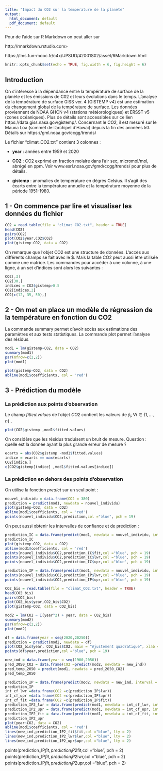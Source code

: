 ```yaml
---
title: "Impact du CO2 sur la température de la planète"
output:
  html_document: default
  pdf_document: default
---
```


Pour de l'aide sur R Markdown on peut aller sur 

http://rmarkdown.rstudio.com>

https://lms.fun-mooc.fr/c4x/UPSUD/42001S02/asset/RMarkdown.html

```r
knitr::opts_chunk$set(echo = TRUE, fig.width = 6, fig.height = 6)
```

## Introduction

On s'intéresse à la dépendance entre la température de surface de la planète et les émissions de C02 et leurs évolutions dans le temps. L'analyse de la température de surface GISS ver. 4 (GISTEMP v4) est une estimation du changement global de la température de surface. Les données proviennent de NOAA GHCN v4 (stations météorologiques) et ERSST v5 (zones océaniques). Plus de détails sont accessibles sur ce lien https://data.giss.nasa.gov/gistemp/.
Concernant le CO2, il est mesuré sur le Mauna Loa (sommet de l'archipel d'Hawai) depuis la fin des annnées 50. Détails sur https://gml.noaa.gov/ccgg/trends/

Le fichier "climat_CO2.txt" contient 3 colonnes : 

- **year** : années entre 1959 et 2020

- **CO2** : CO2 exprimé en fraction molaire dans l'air sec, micromol/mol, abrégé en ppm. Voir www.esrl.noaa.gov/gmd/ccgg/trends/ pour plus de détails.

- **gistemp** : anomalies de température en dégrés Celsius. Il s'agit des écarts entre la température annuelle et la température moyenne de la période 1951-1980.

## 1 - On commence par lire et visualiser les données du fichier


```r
CO2 = read.table(file = "climat_CO2.txt", header = TRUE)
head(CO2)
pairs(CO2)
plot(CO2$year,CO2$CO2)
plot(gistemp~CO2, data = CO2)
```

On remarque que l'objet CO2 est une structure de données. L'accès aux différents champs se fait avec le $. 
Mais la table CO2 peut aussi être utilisée comme une matrice. 
Les commandes pour accéder à une colonne, à une ligne, à un set d'indices sont alors les suivantes :

```r
CO2[,3]
CO2[30,]
indices = CO2$gistemp>0.5
CO2[indices,2]
CO2[c(12, 35, 50),]
```

## 2 - On met en place un modèle de régression de la température en fonction du CO2

La commande summary permet d'avoir accès aux estimations des paramètres et aux tests statistiques.
La commande plot permet l'analyse des résidus.

```r
mod1 = lm(gistemp~CO2, data = CO2)
summary(mod1)
par(mfrow=c(2,2))
plot(mod1)
```

```r
plot(gistemp~CO2, data = CO2)
abline(mod1$coefficients, col = 'red')
```


## 3 - Prédiction du modèle 

### La prédiction aux points d'observation

Le champ *fitted.values* de l'objet *CO2* contient les valeurs de  $\hat{y}_i , \forall i \in \{1, ..., n\}$ . 

```r
plot(CO2$gistemp ,mod1$fitted.values)
```

On considère que les résidus traduisent un bruit de mesure. 
Question : quelle est la donnée ayant la plus grande erreur de mesure ? 

```r
ecarts = abs(CO2$gistemp -mod1$fitted.values)
indice = ecarts == max(ecarts)
CO2[indice,]
c(CO2$gistemp[indice] ,mod1$fitted.values[indice])
```

### La prédiction en dehors des points d'observation

On utilise la fonction *predict* sur un seul point :

```r
nouvel_individu = data.frame(CO2 = 380)
prediction = predict(mod1, newdata = nouvel_individu)
plot(gistemp~CO2, data = CO2)
abline(mod1$coefficients, col = 'red')
points(nouvel_individu$CO2,prediction,col ="blue", pch = 19)
```

On peut aussi obtenir les intervalles de confiance et de prédiction :
```r
prediction_IC = data.frame(predict(mod1, newdata = nouvel_individu, interval = 'confidence', level = 0.95))
prediction_IC
plot(gistemp~CO2, data = CO2)
abline(mod1$coefficients, col = 'red')
points(nouvel_individu$CO2,prediction_IC$fit,col ="blue", pch = 19)
points(nouvel_individu$CO2,prediction_IC$lwr,col ="blue", pch = 19)
points(nouvel_individu$CO2,prediction_IC$upr,col ="blue", pch = 19)

prediction_IP = data.frame(predict(mod1, newdata = nouvel_individu, interval = 'prediction', level = 0.95))
points(nouvel_individu$CO2,prediction_IP$lwr,col ="blue", pch = 19)
points(nouvel_individu$CO2,prediction_IP$upr,col ="blue", pch = 19)


```

```r
CO2_bis = read.table(file = "climat_CO2.txt", header = TRUE)
head(CO2_bis)
pairs(CO2_bis)
plot(CO2_bis$year,CO2_bis$CO2)
plot(gistemp~CO2, data = CO2_bis)
```


```r

mod2 = lm(CO2 ~ I(year^2) + year, data = CO2_bis)
summary(mod2)
par(mfrow=c(2,2))
plot(mod2)
```

```r
df = data.frame(year = seq(2020,20250))
prediction = predict(mod2, newdata = df)
plot(CO2_bis$year, CO2_bis$CO2, main = "Ajustement quadratique", xlab = "Year", ylab = "CO2",ylim =c(300,500),xlim = c(2000, 2050))
points(df$year,prediction,col ="blue", pch = 19)
```

```r
new_ind = data.frame(year = seq(1900,2050))
pred_2050_CO2 = data.frame(CO2 =predict(mod2, newdata = new_ind))
pred_temp_2050 = predict(mod1, newdata = pred_2050_CO2)
pred_temp_2050
```

```r
prediction_IP = data.frame(predict(mod2, newdata = new_ind, interval = 'prediction', level = 0.95))
prediction_IP
int_cf_lwr =data.frame(CO2 =c(prediction_IP$lwr))
int_cf_upr =data.frame(CO2 =c(prediction_IP$upr))
int_cf_fit =data.frame(CO2 =c(prediction_IP$fit))
prediction_IP2_lwr = data.frame(predict(mod1, newdata = int_cf_lwr, interval = 'prediction', level = 0.95))
prediction_IP2_upr = data.frame(predict(mod1, newdata = int_cf_upr, interval = 'prediction', level = 0.95))
prediction_IP2_fit = data.frame(predict(mod1, newdata = int_cf_fit, interval = 'prediction', level = 0.95))
prediction_IP2_upr
plot(year~CO2, data = CO2)
abline(mod1$coefficients, col = 'red')
lines(new_ind,prediction_IP2_fit$fit,col ="blue", lty = 2)
lines(new_ind,prediction_IP2_lwr$lwr,col ="blue", lty = 2)
lines(new_ind,prediction_IP2_upr$upr,col ="blue", lty = 2)

````

points(prediction_IP$fit,prediction_IP2$fit,col ="blue", pch = 2)
points(prediction_IP$fit,prediction_IP2$lwr,col ="blue", pch = 2)
points(prediction_IP$fit,prediction_IP2$upr,col ="blue", pch = 2)


